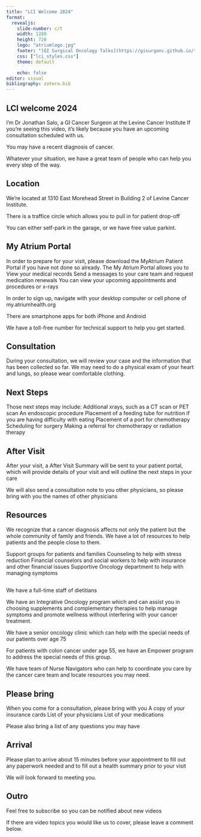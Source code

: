 ```yaml
---
title: "LCI Welcome 2024"
format: 
  revealjs:
    slide-number: c/t
    width: 1280
    height: 720
    logo: "atriumlogo.jpg"
    footer: "[GI Surgical Oncology Talks](https://gisurgonc.github.io/talks/)"
    css: ["lci_styles.css"]
    theme: default

    echo: false
editor: visual
bibliography: zotero.bib
---
```


## LCI welcome 2024  {style="font-size: 1.5em; text-align: left"}

I'm Dr Jonathan Salo, a GI Cancer Surgeon at the Levine Cancer Institute
If you’re seeing this video, it’s likely
	because you have an upcoming consultation scheduled with us.

You may have a recent diagnosis of cancer.

Whatever your situation, we have a great team of people who can help you every step of the way.


## Location

We’re located at 1310 East Morehead Street  in Building 2 of Levine Cancer Institute.

There is a traffice circle which allows you to pull in for patient drop-off

You can either self-park in the garage, or we have free value parkint.

## My Atrium Portal

In order to prepare for your visit, please download the MyAtrium Patient Portal if you have not done so already.
The My Atrium Portal allows you to 
View your medical records
Send a messages to your care team and request medication renewals
You can view your upcoming appointments and procedures or x-rays


In order to sign up, navigate with your desktop computer or cell phone of my.atriumhealth.org

There are smartphone apps for both iPhone and Android

We have a toll-free number for technical support to help you get started.

## Consultation

During your consultation, we will review your case and the information that has been collected so far.
We may need to do a physical exam of your heart and lungs, so please wear comfortable clothing.

## Next Steps

Those next steps may include:
Additional xrays, such as a CT scan or PET scan
An endoscopic procedure
Placement of a feeding tube for nutrition if you are having difficulty with eating
Placement of a port for chemotherapy
Scheduling for surgery
Making a referral for chemotherapy or radiation therapy

## After Visit

After your visit, a After Visit Summary will be sent to your patient portal, which will provide details of your visit and will outline the next steps in your care

We will also send a consultation note to you other physicians, so please bring with you the names of other physicians

## Resources

We recognize that a cancer diagnosis affects not only the patient but the whole community of family and friends.  We have a lot of resources to help patients and the people close to them.

Support groups for patients and families
Counseling to help with stress reduction
Financial counselors and social workers to help with insurance and other financial issues
Supportive Oncology department to help with managing symptoms

## 

We have a full-time staff of dietitians

We have an Integrative Oncology program which and can assist you in choosing supplements and complementary therapies to help manage symptoms and promote wellness without interfering with your cancer treatment.

We have a senior oncology clinic which can help with the special needs of our patients over age 75

For patients with colon cancer under age 55, we have an Empower program to address the special needs of this group.

We have team of Nurse Navigators who can help to coordinate you care by the cancer care team and locate resources you may need. 

## Please bring

When you come for a consultation, please bring with you
A copy of your insurance cards
List of your physicians
List of your medications


Please also bring a list of any questions you may have

## Arrival

Please plan to arrive about 15 minutes before your appointment to fill out any paperwork needed and to fill out a health summary prior to your visit

We will look forward to meeting you.

## Outro

Feel free to subscribe so you can be notified about new videos

If there are video topics you would like us to cover, please leave a comment below.





